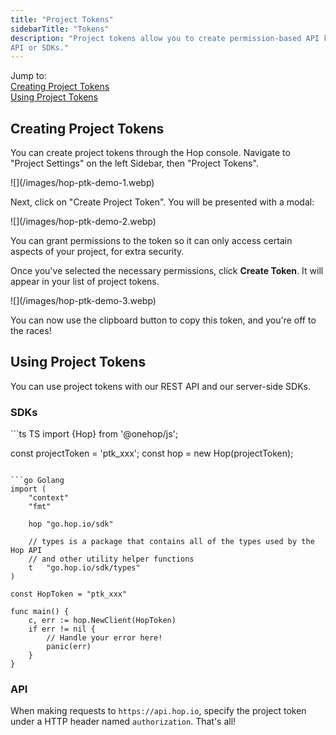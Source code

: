 ```yaml
---
title: "Project Tokens"
sidebarTitle: "Tokens"
description: "Project tokens allow you to create permission-based API keys to use with the Hop
API or SDKs."
---
```


Jump to:<br/> [Creating Project Tokens](#creating-project-tokens)<br/>
[Using Project Tokens](#using-project-tokens)

## Creating Project Tokens

You can create project tokens through the Hop console. Navigate to "Project
Settings" on the left Sidebar, then "Project Tokens".

<Frame>![](/images/hop-ptk-demo-1.webp)</Frame>

Next, click on "Create Project Token". You will be presented with a modal:

<Frame>![](/images/hop-ptk-demo-2.webp)</Frame>

You can grant permissions to the token so it can only access certain aspects of
your project, for extra security.

Once you've selected the necessary permissions, click **Create Token**. It will
appear in your list of project tokens.

<Frame>![](/images/hop-ptk-demo-3.webp)</Frame>

You can now use the clipboard button to copy this token, and you're off to the
races!

## Using Project Tokens

You can use project tokens with our REST API and our server-side SDKs.

### SDKs

<CodeGroup>
```ts TS
import {Hop} from '@onehop/js';

const projectToken = 'ptk_xxx';
const hop = new Hop(projectToken);

````

```go Golang
import (
	"context"
	"fmt"

	hop "go.hop.io/sdk"

	// types is a package that contains all of the types used by the Hop API
	// and other utility helper functions
 	t   "go.hop.io/sdk/types"
)

const HopToken = "ptk_xxx"

func main() {
	c, err := hop.NewClient(HopToken)
	if err != nil {
		// Handle your error here!
		panic(err)
	}
}
````

</CodeGroup>

### API

When making requests to `https://api.hop.io`, specify the project token under a
HTTP header named `authorization`. That's all!
